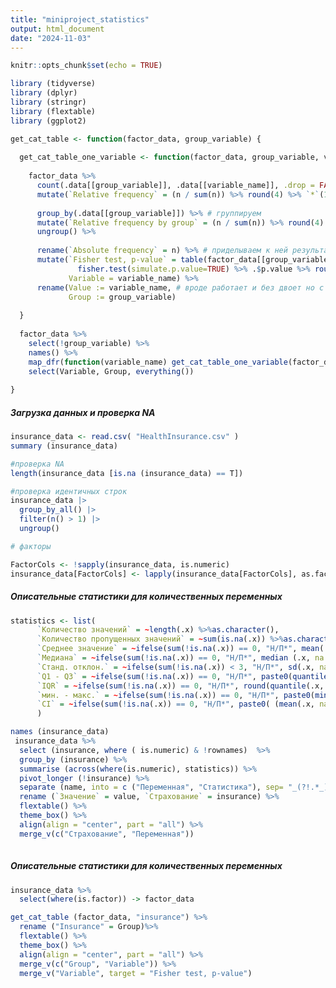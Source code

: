 ```yaml
---
title: "miniproject_statistics"
output: html_document
date: "2024-11-03"
---
```


```r
knitr::opts_chunk$set(echo = TRUE)

library (tidyverse)
library (dplyr)
library (stringr)
library (flextable)
library (ggplot2)

get_cat_table <- function(factor_data, group_variable) {
  
  get_cat_table_one_variable <- function(factor_data, group_variable, variable_name) {
    
    factor_data %>%
      count(.data[[group_variable]], .data[[variable_name]], .drop = FALSE) %>% #считаем абс частоты
      mutate(`Relative frequency` = (n / sum(n)) %>% round(4) %>% `*`(100) %>% str_c("%")) %>% #считаем относит частоты
      
      group_by(.data[[group_variable]]) %>% # группируем 
      mutate(`Relative frequency by group` = (n / sum(n)) %>% round(4) %>% `*`(100) %>% str_c("%")) %>% # считаем отн частоты внутри групп
      ungroup() %>%
      
      rename(`Absolute frequency` = n) %>% # приделываем к ней результат теста 
      mutate(`Fisher test, p-value` = table(factor_data[[group_variable]], factor_data[[variable_name]]) %>% # фишер ест сводную таблицу
               fisher.test(simulate.p.value=TRUE) %>% .$p.value %>% round(3), # вынимаем p-value / округляем
             Variable = variable_name) %>%
      rename(Value := variable_name, # вроде работает и без двоет но с ним надежнее
             Group := group_variable)
    
  }
  
  factor_data %>%
    select(!group_variable) %>%
    names() %>%
    map_dfr(function(variable_name) get_cat_table_one_variable(factor_data, group_variable, variable_name)) %>% #склеиваем таблички
    select(Variable, Group, everything())
  
}

```

##### Загрузка данных и проверка NA

```r
insurance_data <- read.csv( "HealthInsurance.csv" )
summary (insurance_data)

#проверка NA
length(insurance_data [is.na (insurance_data) == T])

#проверка идентичных строк
insurance_data |> 
  group_by_all() |>
  filter(n() > 1) |>
  ungroup()

# факторы

FactorCols <- !sapply(insurance_data, is.numeric)
insurance_data[FactorCols] <- lapply(insurance_data[FactorCols], as.factor)

```

##### Описательные статистики для количественных переменных

```r
statistics <- list(
      `Количество значений` = ~length(.x) %>%as.character(),
      `Количество пропущенных значений` = ~sum(is.na(.x)) %>%as.character(),
      `Среднее значение` = ~ifelse(sum(!is.na(.x)) == 0, "Н/П*", mean(.x, na.rm = TRUE) %>% round(2) %>% as.character()),
      `Медиана` = ~ifelse(sum(!is.na(.x)) == 0, "Н/П*", median (.x, na.rm = TRUE) %>% round(2) %>% as.character()),
      `Станд. отклон.` = ~ifelse(sum(!is.na(.x)) < 3, "Н/П*", sd(.x, na.rm = TRUE) %>% round(2) %>% as.character()),
      `Q1 - Q3` = ~ifelse(sum(!is.na(.x)) == 0, "Н/П*", paste0(quantile(.x, 0.25, na.rm = TRUE) %>% round(2), " - ", quantile(.x, 0.75, na.rm = TRUE) %>% round(2))),
      `IQR` = ~ifelse(sum(!is.na(.x)) == 0, "Н/П*", round(quantile(.x, 0.75, na.rm = TRUE) -  quantile(.x, 0.25, na.rm = TRUE), 2))%>% as.character(),
      `мин. - макс.` = ~ifelse(sum(!is.na(.x)) == 0, "Н/П*", paste0(min(.x, na.rm = TRUE) %>% round(2), " - ", max(.x, na.rm = TRUE) %>% round(2))),
      `CI` = ~ifelse(sum(!is.na(.x)) == 0, "Н/П*", paste0( (mean(.x, na.rm = TRUE) - (1.96 * sd(.x, na.rm = TRUE)/sqrt (length(.x)))) %>% round(2) , " - ", (mean(.x, na.rm = TRUE) + (1.96 * sd(.x, na.rm = TRUE)/sqrt(length(.x)))) %>% round(2)))
      )

names (insurance_data)
 insurance_data %>%
  select (insurance, where ( is.numeric) & !rownames)  %>%
  group_by (insurance) %>%
  summarise (across(where(is.numeric), statistics)) %>%
  pivot_longer (!insurance) %>%
  separate (name, into = c ("Переменная", "Статистика"), sep= "_(?!.*_)") %>%
  rename (`Значение` = value, `Страхование` = insurance) %>%
  flextable() %>%
  theme_box() %>%
  align(align = "center", part = "all") %>%
  merge_v(c("Страхование", "Переменная")) 
 
```


##### Описательные статистики для количественных переменных

```r

insurance_data %>%
  select(where(is.factor)) -> factor_data

get_cat_table (factor_data, "insurance") %>%
  rename ("Insurance" = Group)%>%
  flextable() %>%
  theme_box() %>%
  align(align = "center", part = "all") %>%
  merge_v(c("Group", "Variable")) %>%
  merge_v("Variable", target = "Fisher test, p-value")

```

